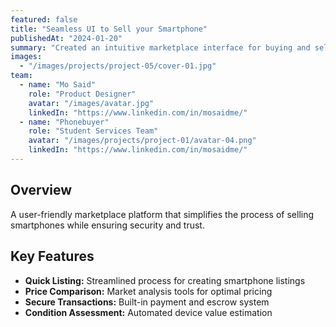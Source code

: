 ```yaml
---
featured: false
title: "Seamless UI to Sell your Smartphone"
publishedAt: "2024-01-20"
summary: "Created an intuitive marketplace interface for buying and selling smartphones with emphasis on user experience."
images:
  - "/images/projects/project-05/cover-01.jpg"
team:
  - name: "Mo Said"
    role: "Product Designer"
    avatar: "/images/avatar.jpg"
    linkedIn: "https://www.linkedin.com/in/mosaidme/"
  - name: "Phonebuyer"
    role: "Student Services Team"
    avatar: "/images/projects/project-01/avatar-04.png"
    linkedIn: "https://www.linkedin.com/in/mosaidme/"
---
```


## Overview

A user-friendly marketplace platform that simplifies the process of selling smartphones while ensuring security and trust.

## Key Features

- **Quick Listing:** Streamlined process for creating smartphone listings
- **Price Comparison:** Market analysis tools for optimal pricing
- **Secure Transactions:** Built-in payment and escrow system
- **Condition Assessment:** Automated device value estimation 